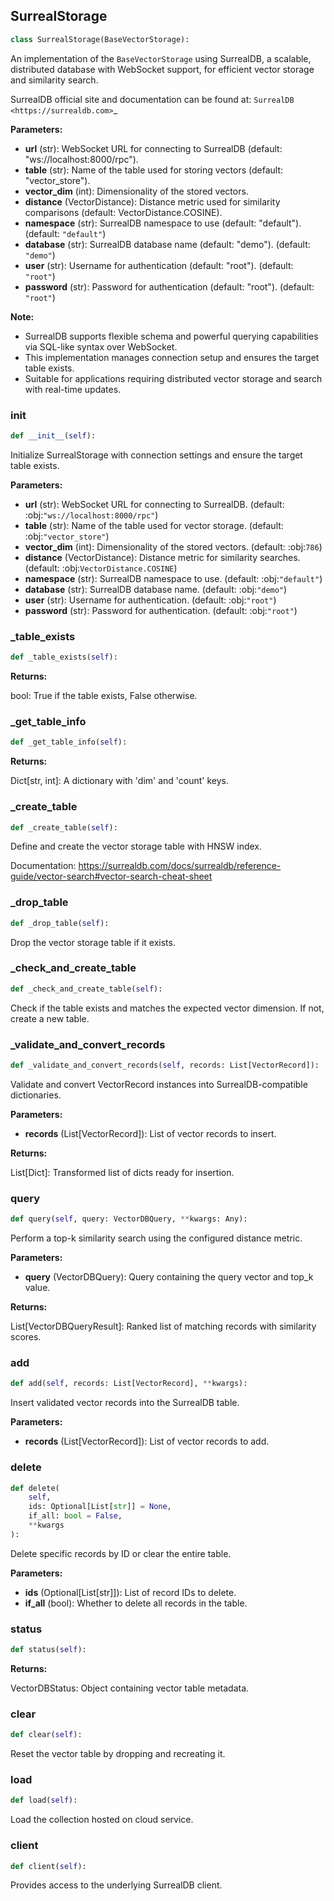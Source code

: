 <a id="camel.storages.vectordb_storages.surreal"></a>

<a id="camel.storages.vectordb_storages.surreal.SurrealStorage"></a>

## SurrealStorage

```python
class SurrealStorage(BaseVectorStorage):
```

An implementation of the `BaseVectorStorage` using SurrealDB,
a scalable, distributed database with WebSocket support, for
efficient vector storage and similarity search.

SurrealDB official site and documentation can be found at:
`SurrealDB <https://surrealdb.com>`_

**Parameters:**

- **url** (str): WebSocket URL for connecting to SurrealDB (default: "ws://localhost:8000/rpc").
- **table** (str): Name of the table used for storing vectors (default: "vector_store").
- **vector_dim** (int): Dimensionality of the stored vectors.
- **distance** (VectorDistance): Distance metric used for similarity comparisons (default: VectorDistance.COSINE).
- **namespace** (str): SurrealDB namespace to use (default: "default"). (default: `"default"`)
- **database** (str): SurrealDB database name (default: "demo"). (default: `"demo"`)
- **user** (str): Username for authentication (default: "root"). (default: `"root"`)
- **password** (str): Password for authentication (default: "root"). (default: `"root"`)

**Note:**

- SurrealDB supports flexible schema and powerful querying capabilities
via SQL-like syntax over WebSocket.
- This implementation manages connection setup and ensures the target
table exists.
- Suitable for applications requiring distributed vector storage and
search with real-time updates.

<a id="camel.storages.vectordb_storages.surreal.SurrealStorage.__init__"></a>

### __init__

```python
def __init__(self):
```

Initialize SurrealStorage with connection settings and ensure
the target table exists.

**Parameters:**

- **url** (str): WebSocket URL for connecting to SurrealDB. (default: :obj:`"ws://localhost:8000/rpc"`)
- **table** (str): Name of the table used for vector storage. (default: :obj:`"vector_store"`)
- **vector_dim** (int): Dimensionality of the stored vectors. (default: :obj:`786`)
- **distance** (VectorDistance): Distance metric for similarity searches. (default: :obj:`VectorDistance.COSINE`)
- **namespace** (str): SurrealDB namespace to use. (default: :obj:`"default"`)
- **database** (str): SurrealDB database name. (default: :obj:`"demo"`)
- **user** (str): Username for authentication. (default: :obj:`"root"`)
- **password** (str): Password for authentication. (default: :obj:`"root"`)

<a id="camel.storages.vectordb_storages.surreal.SurrealStorage._table_exists"></a>

### _table_exists

```python
def _table_exists(self):
```

**Returns:**

  bool: True if the table exists, False otherwise.

<a id="camel.storages.vectordb_storages.surreal.SurrealStorage._get_table_info"></a>

### _get_table_info

```python
def _get_table_info(self):
```

**Returns:**

  Dict[str, int]: A dictionary with 'dim' and 'count' keys.

<a id="camel.storages.vectordb_storages.surreal.SurrealStorage._create_table"></a>

### _create_table

```python
def _create_table(self):
```

Define and create the vector storage table with HNSW index.

Documentation: https://surrealdb.com/docs/surrealdb/reference-guide/vector-search#vector-search-cheat-sheet

<a id="camel.storages.vectordb_storages.surreal.SurrealStorage._drop_table"></a>

### _drop_table

```python
def _drop_table(self):
```

Drop the vector storage table if it exists.

<a id="camel.storages.vectordb_storages.surreal.SurrealStorage._check_and_create_table"></a>

### _check_and_create_table

```python
def _check_and_create_table(self):
```

Check if the table exists and matches the expected vector dimension.
If not, create a new table.

<a id="camel.storages.vectordb_storages.surreal.SurrealStorage._validate_and_convert_records"></a>

### _validate_and_convert_records

```python
def _validate_and_convert_records(self, records: List[VectorRecord]):
```

Validate and convert VectorRecord instances into
SurrealDB-compatible dictionaries.

**Parameters:**

- **records** (List[VectorRecord]): List of vector records to insert.

**Returns:**

  List[Dict]: Transformed list of dicts ready for insertion.

<a id="camel.storages.vectordb_storages.surreal.SurrealStorage.query"></a>

### query

```python
def query(self, query: VectorDBQuery, **kwargs: Any):
```

Perform a top-k similarity search using the configured distance metric.

**Parameters:**

- **query** (VectorDBQuery): Query containing the query vector and top_k value.

**Returns:**

  List[VectorDBQueryResult]: Ranked list of matching records
with similarity scores.

<a id="camel.storages.vectordb_storages.surreal.SurrealStorage.add"></a>

### add

```python
def add(self, records: List[VectorRecord], **kwargs):
```

Insert validated vector records into the SurrealDB table.

**Parameters:**

- **records** (List[VectorRecord]): List of vector records to add.

<a id="camel.storages.vectordb_storages.surreal.SurrealStorage.delete"></a>

### delete

```python
def delete(
    self,
    ids: Optional[List[str]] = None,
    if_all: bool = False,
    **kwargs
):
```

Delete specific records by ID or clear the entire table.

**Parameters:**

- **ids** (Optional[List[str]]): List of record IDs to delete.
- **if_all** (bool): Whether to delete all records in the table.

<a id="camel.storages.vectordb_storages.surreal.SurrealStorage.status"></a>

### status

```python
def status(self):
```

**Returns:**

  VectorDBStatus: Object containing vector table metadata.

<a id="camel.storages.vectordb_storages.surreal.SurrealStorage.clear"></a>

### clear

```python
def clear(self):
```

Reset the vector table by dropping and recreating it.

<a id="camel.storages.vectordb_storages.surreal.SurrealStorage.load"></a>

### load

```python
def load(self):
```

Load the collection hosted on cloud service.

<a id="camel.storages.vectordb_storages.surreal.SurrealStorage.client"></a>

### client

```python
def client(self):
```

Provides access to the underlying SurrealDB client.
